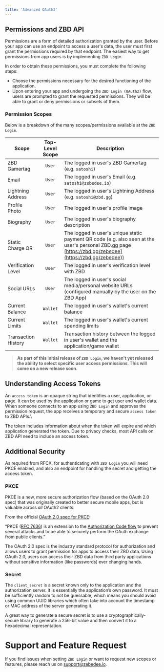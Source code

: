```yaml
---
title: 'Advanced OAuth2'
---
```


## Permissions and ZBD API[​](#permissions-and-zbd-api "Direct link to heading")

Permissions are a form of detailed authorization granted by the user. Before your app can use an endpoint to access a user's data, the user must first grant the permissions required by that endpoint. The easiest way to get permissions from app users is by implementing `ZBD Login`.

In order to obtain these permissions, you must complete the following steps:

*   Choose the permissions necessary for the desired functioning of the application.
*   Upon entering your app and undergoing the `ZBD Login (OAuth2)` flow, users are prompted to grant the requested permissions. They will be able to grant or deny permissions or subsets of them.

### Permission Scopes[​](#permission-scopes "Direct link to heading")

Below is a breakdown of the many scopes/permissions available at the `ZBD Login`.

| Scope | Top-Level Scope | Description |
| --- | :-: | --- |
| ZBD Gamertag | `User` | The logged in user's ZBD Gamertag (e.g. `satoshi`) |
| Email | `User` | The logged in user's Email (e.g. `satoshi@zebedee.io`) |
| Lightning Address | `User` | The logged in user's Lightning Address (e.g. `satoshi@zbd.gg`) |
| Profile Photo | `User` | The logged in user's profile image |
| Biography | `User` | The logged in user's biography description |
| Static Charge QR | `User` | The logged in user's unique static payment QR code (e.g. also seen at the user's personal ZBD.gg page [https://zbd.gg/zebedee](https://zbd.gg/zebedee)) |
| Verification Level | `User` | The logged in user's verification level with ZBD |
| Social URLs | `User` | The logged in user's social media/personal website URLs (configured manually by the user on the ZBD App) |
| Current Balance | `Wallet` | The logged in user's wallet's current balance |
| Current Limits | `Wallet` | The logged in user's wallet's current spending limits |
| Transaction History | `Wallet` | Transaction history between the logged in user's wallet and the application/game wallet |

> **As part of this initial release of `ZBD Login`, we haven't yet released the ability to select specific user access permissions. This will come on a new release soon.**

## Understanding Access Tokens[​](#understanding-access-tokens "Direct link to heading")

An `access token` is an opaque string that identifies a user, application, or page. It can be used by the application or game to get user and wallet data. When someone connects to an app using `ZBD Login` and approves the permission request, the app receives a temporary and secure `access token` to ZBD APIs.\\

The token includes information about when the token will expire and which application generated the token. Due to privacy checks, most API calls on ZBD API need to include an access token.

## Additional Security[​](#additional-security "Direct link to heading")

As required from RFCX, for authenticating with `ZBD Login` you will need PKCE enabled, and also an endpoint for handling the secret and getting the access token.

### PKCE[​](#pkce "Direct link to heading")

PKCE is a new, more secure authorization flow (based on the OAuth 2.0 spec) that was originally created to better secure mobile apps, but is valuable across _all_ OAuth2 clients.

From the official [OAuth 2.0 spec for PKCE](https://oauth.net/2/pkce/):

“PKCE ([RFC 7636](https://tools.ietf.org/html/rfc7636)) is an extension to the [Authorization Code flow](https://oauth.net/2/grant-types/authorization-code/) to prevent several attacks and to be able to securely perform the OAuth exchange from public clients.”

The OAuth 2.0 spec is the industry standard protocol for authorization and allows users to grant permission for apps to access their ZBD data. Using OAuth 2.0, users can access their ZBD data from third party applications without sensitive information (like passwords) ever changing hands.

### Secret[​](#secret "Direct link to heading")

The `client_secret` is a secret known only to the application and the authorization server. It is essentially the application’s own password. It must be sufficiently random to not be guessable, which means you should avoid using common UUID libraries which often take into account the timestamp or MAC address of the server generating it.

A great way to generate a secure secret is to use a cryptographically-secure library to generate a 256-bit value and then convert it to a hexadecimal representation.

# Support and Feature Request

If you find issues when setting `ZBD Login` or want to request new scopes or features, please reach us on [support@zebedee.io](mailto:support@zebedee.io).